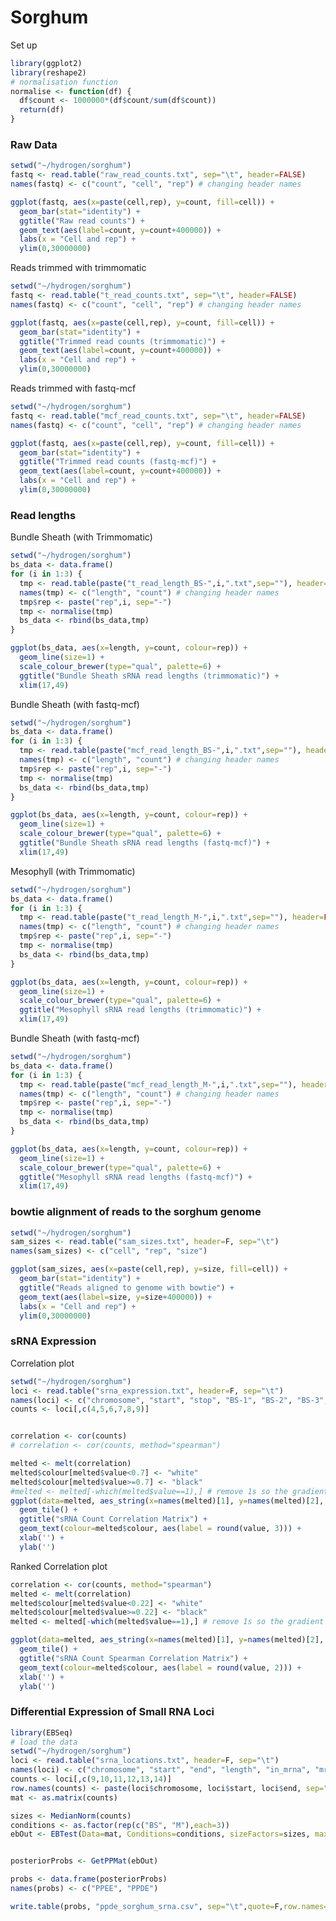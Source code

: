 Sorghum
========================================================

Set up

```r
library(ggplot2)
library(reshape2)
# normalisation function
normalise <- function(df) {
  df$count <- 1000000*(df$count/sum(df$count))
  return(df)
}
```

### Raw Data

```r
setwd("~/hydrogen/sorghum")
fastq <- read.table("raw_read_counts.txt", sep="\t", header=FALSE)
names(fastq) <- c("count", "cell", "rep") # changing header names

ggplot(fastq, aes(x=paste(cell,rep), y=count, fill=cell)) +
  geom_bar(stat="identity") +
  ggtitle("Raw read counts") +
  geom_text(aes(label=count, y=count+400000)) +
  labs(x = "Cell and rep") +
  ylim(0,30000000)

```

Reads trimmed with trimmomatic

```r
setwd("~/hydrogen/sorghum")
fastq <- read.table("t_read_counts.txt", sep="\t", header=FALSE)
names(fastq) <- c("count", "cell", "rep") # changing header names

ggplot(fastq, aes(x=paste(cell,rep), y=count, fill=cell)) +
  geom_bar(stat="identity") +
  ggtitle("Trimmed read counts (trimmomatic)") +
  geom_text(aes(label=count, y=count+400000)) +
  labs(x = "Cell and rep") +
  ylim(0,30000000)

```

Reads trimmed with fastq-mcf

```r
setwd("~/hydrogen/sorghum")
fastq <- read.table("mcf_read_counts.txt", sep="\t", header=FALSE)
names(fastq) <- c("count", "cell", "rep") # changing header names

ggplot(fastq, aes(x=paste(cell,rep), y=count, fill=cell)) +
  geom_bar(stat="identity") +
  ggtitle("Trimmed read counts (fastq-mcf)") +
  geom_text(aes(label=count, y=count+400000)) +
  labs(x = "Cell and rep") +
  ylim(0,30000000)

```

### Read lengths

Bundle Sheath (with Trimmomatic)

```r
setwd("~/hydrogen/sorghum")
bs_data <- data.frame()
for (i in 1:3) {
  tmp <- read.table(paste("t_read_length_BS-",i,".txt",sep=""), header=FALSE)
  names(tmp) <- c("length", "count") # changing header names
  tmp$rep <- paste("rep",i, sep="-")
  tmp <- normalise(tmp)
  bs_data <- rbind(bs_data,tmp)
}

ggplot(bs_data, aes(x=length, y=count, colour=rep)) +
  geom_line(size=1) +
  scale_colour_brewer(type="qual", palette=6) +
  ggtitle("Bundle Sheath sRNA read lengths (trimmomatic)") +
  xlim(17,49)

```

Bundle Sheath (with fastq-mcf)

```r
setwd("~/hydrogen/sorghum")
bs_data <- data.frame()
for (i in 1:3) {
  tmp <- read.table(paste("mcf_read_length_BS-",i,".txt",sep=""), header=FALSE)
  names(tmp) <- c("length", "count") # changing header names
  tmp$rep <- paste("rep",i, sep="-")
  tmp <- normalise(tmp)
  bs_data <- rbind(bs_data,tmp)
}

ggplot(bs_data, aes(x=length, y=count, colour=rep)) +
  geom_line(size=1) +
  scale_colour_brewer(type="qual", palette=6) +
  ggtitle("Bundle Sheath sRNA read lengths (fastq-mcf)") +
  xlim(17,49)

```


Mesophyll (with Trimmomatic)

```r
setwd("~/hydrogen/sorghum")
bs_data <- data.frame()
for (i in 1:3) {
  tmp <- read.table(paste("t_read_length_M-",i,".txt",sep=""), header=FALSE)
  names(tmp) <- c("length", "count") # changing header names
  tmp$rep <- paste("rep",i, sep="-")
  tmp <- normalise(tmp)
  bs_data <- rbind(bs_data,tmp)
}

ggplot(bs_data, aes(x=length, y=count, colour=rep)) +
  geom_line(size=1) +
  scale_colour_brewer(type="qual", palette=6) +
  ggtitle("Mesophyll sRNA read lengths (trimmomatic)") +
  xlim(17,49)

```

Bundle Sheath (with fastq-mcf)

```r
setwd("~/hydrogen/sorghum")
bs_data <- data.frame()
for (i in 1:3) {
  tmp <- read.table(paste("mcf_read_length_M-",i,".txt",sep=""), header=FALSE)
  names(tmp) <- c("length", "count") # changing header names
  tmp$rep <- paste("rep",i, sep="-")
  tmp <- normalise(tmp)
  bs_data <- rbind(bs_data,tmp) 
}

ggplot(bs_data, aes(x=length, y=count, colour=rep)) +
  geom_line(size=1) +
  scale_colour_brewer(type="qual", palette=6) +
  ggtitle("Mesophyll sRNA read lengths (fastq-mcf)") +
  xlim(17,49)

```

### bowtie alignment of reads to the sorghum genome

```r
setwd("~/hydrogen/sorghum")
sam_sizes <- read.table("sam_sizes.txt", header=F, sep="\t")
names(sam_sizes) <- c("cell", "rep", "size")

ggplot(sam_sizes, aes(x=paste(cell,rep), y=size, fill=cell)) +
  geom_bar(stat="identity") +
  ggtitle("Reads aligned to genome with bowtie") +
  geom_text(aes(label=size, y=size+400000)) +
  labs(x = "Cell and rep") +
  ylim(0,30000000)
```

### sRNA Expression

Correlation plot

```r
setwd("~/hydrogen/sorghum")
loci <- read.table("srna_expression.txt", header=F, sep="\t")
names(loci) <- c("chromosome", "start", "stop", "BS-1", "BS-2", "BS-3", "M-1", "M-2", "M-3")
counts <- loci[,c(4,5,6,7,8,9)]


correlation <- cor(counts)
# correlation <- cor(counts, method="spearman")

melted <- melt(correlation)
melted$colour[melted$value<0.7] <- "white"
melted$colour[melted$value>=0.7] <- "black"
#melted <- melted[-which(melted$value==1),] # remove 1s so the gradient is better
ggplot(data=melted, aes_string(x=names(melted)[1], y=names(melted)[2], fill="value")) +
  geom_tile() +
  ggtitle("sRNA Count Correlation Matrix") +
  geom_text(colour=melted$colour, aes(label = round(value, 3))) +
  xlab('') +
  ylab('')
```

Ranked Correlation plot

```r
correlation <- cor(counts, method="spearman")
melted <- melt(correlation)
melted$colour[melted$value<0.22] <- "white"
melted$colour[melted$value>=0.22] <- "black"
melted <- melted[-which(melted$value==1),] # remove 1s so the gradient is better

ggplot(data=melted, aes_string(x=names(melted)[1], y=names(melted)[2], fill="value")) +
  geom_tile() +
  ggtitle("sRNA Count Spearman Correlation Matrix") +
  geom_text(colour=melted$colour, aes(label = round(value, 2))) +
  xlab('') +
  ylab('')
```

### Differential Expression of Small RNA Loci

```r
library(EBSeq)
# load the data
setwd("~/hydrogen/sorghum")
loci <- read.table("srna_locations.txt", header=F, sep="\t")
names(loci) <- c("chromosome", "start", "end", "length", "in_mrna", "mrna", "in_cds", "feature", "BS-1", "BS-2", "BS-3", "M-1", "M-2", "M-3")
counts <- loci[,c(9,10,11,12,13,14)]
row.names(counts) <- paste(loci$chromosome, loci$start, loci$end, sep="-")
mat <- as.matrix(counts)

sizes <- MedianNorm(counts)
conditions <- as.factor(rep(c("BS", "M"),each=3))
ebOut <- EBTest(Data=mat, Conditions=conditions, sizeFactors=sizes, maxround=6)


posteriorProbs <- GetPPMat(ebOut)

probs <- data.frame(posteriorProbs)
names(probs) <- c("PPEE", "PPDE")

write.table(probs, "ppde_sorghum_srna.csv", sep="\t",quote=F,row.names=T)
```
